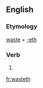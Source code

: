 ==English==

===Etymology===
[[waste]] + [[-eth]]

===Verb===
{{en-verb form}}

# {{archaic third-person singular of|waste}}

[[fr:wasteth]]